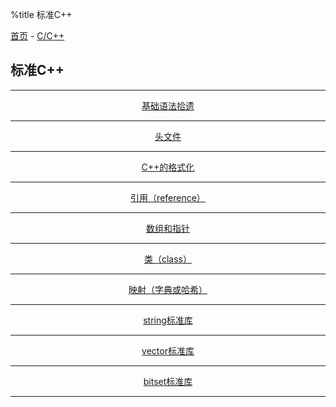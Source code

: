 %title 标准C++

[[../../../index|首页]] - [[../index|C/C++]]
==标准C++==
----
<center>
[[base|基础语法拾遗]]
----
[[head_file|头文件]]
----
[[format|C++的格式化]]
----
[[reference|引用（reference）]]
----
[[array_pointer|数组和指针]]
----
[[class|类（class）]]
----
[[map|映射（字典或哈希）]]
----
[[string|string标准库]]
----
[[vector|vector标准库]]
----
[[bitset|bitset标准库]]
</center>
----

